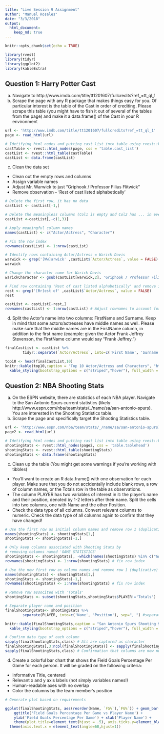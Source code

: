 ```yaml
---
title: "Live Session 9 Assignment"
author: "Manuel Rosales"
date: "3/3/2018"
output:
  html_document:
    keep_md: true
---
```


```r
knitr::opts_chunk$set(echo = TRUE)
```

```r
library(rvest)
library(tidyr)
library(ggplot2)
library(kableExtra)
```

## Question 1: Harry Potter Cast

a. Navigate to http://www.imdb.com/title/tt1201607/fullcredits?ref_=tt_ql_1
b. Scrape the page with any R package that makes things easy for you. Of particular interest is the table of the Cast in order of crediting. Please scrape this table (you might have to fish it out of several of the tables from the page) and make it a data.frame() of the Cast in your R environment

```r
url <- 'http://www.imdb.com/title/tt1201607/fullcredits?ref_=tt_ql_1'
page <- read_html(url)

# Idetifying html nodes and putting cast list into table using rvest::html_table
castTable <- rvest::html_nodes(page, css = 'table.cast_list')
castList <- rvest::html_table(castTable)
castList <- data.frame(castList)
```

c. Clean the data set

* Clean out the empty rows and columns
* Assign variable names
* Adjust Mr. Warwick to just “Griphook / Professor Filius Flitwick”
* Remove observation -- 'Rest of cast listed alphabetically'

```r
# Delete the first row, it has no data
castList <- castList[-1,]

# Delete the meaningless columns (Col1 is empty and Col2 has ... in every row)
castList <-castList[,-c(1,3)]

# Apply meaningful column names
names(castList) <- c("Actor/Actress", "Character")

# Fix the row index
rownames(castList) <- 1:nrow(castList)

# Identify rows containing Actor/Actress = Warick Davis
warwick <- grep('[Ww]arwick' ,castList$`Actor/Actress`, value = FALSE)
warwick

# Change the character name for Warick Davis
warickCharacter <- gsub(castList[warwick,2], 'Griphook / Professor Filius Flitwick',castList[warwick,2])

# Find row containing 'Rest of cast listed alphabetically' and remove it
rest <- grep('[Rr]est of' ,castList$`Actor/Actress`, value = FALSE)
rest

castList <- castList[-rest,]
rownames(castList) <- 1:nrow(castList) # Adjust rownames to account for deleted row
```

d. Split the Actor’s name into two columns: FirstName and Surname. Keep in mind that some actors/actresses have middle names as well. Please make sure that the middle names are in the FirstName column, in addition to the first name (example: given the Actor Frank Jeffrey Stevenson, the FirstName column would say “Frank Jeffrey.”)

```r
finalCastList <- castList %>%
        tidyr::separate(`Actor/Actress`, into=c('First Name', 'Surname'), sep='[ ](?=[^ ]+$)') # separate by the last space

top10 <- head(finalCastList,10)
knitr::kable(top10,caption = "Top 10 Actor/Actress and Characters", "html") %>%
  kable_styling(bootstrap_options = c("striped","hover"), full_width = F)
```

## Question 2: NBA Shooting Stats

a. On the ESPN website, there are statistics of each NBA player. Navigate to the San Antonio Spurs current statistics (likely http://www.espn.com/nba/team/stats/_/name/sa/san-antonio-spurs). You are interested in the Shooting Statistics table.
b. Scrape the page and specifically target the Shooting Statistics table.

```r
url <- 'http://www.espn.com/nba/team/stats/_/name/sa/san-antonio-spurs)'
page2 <- read_html(url)

# Idetifying html nodes and putting cast list into table using rvest::html_table
shootingStats <- rvest::html_nodes(page2, css = 'table.tablehead')
shootingStats <- rvest::html_table(shootingStats)
shootingStats <- data.frame(shootingStats)
```

c. Clean up the table (You might get some warnings if you’re working with tibbles)
+ You’ll want to create an R data.frame() with one observation for each player. Make sure that you do not accidentally include blank rows, a row of column names, or the Totals row in the table as observations.
+ The column PLAYER has two variables of interest in it: the player’s name and their position, denoted by 1-2 letters after their name. Split the cells into two columns, one with Name and the other Position.
+ Check the data type of all columns. Convert relevant columns to numeric. Check the data type of all columns again to confirm that they have changed!

```r
# Use the first row as initial column names and remove row 1 (duplicative)
names(shootingStats) <- shootingStats[1,] 
shootingStats <- shootingStats[-1,]

# Only keep columns associated with Shooting Stats by 
# removing columns named 'GAME STATISTICS' 
shootingStats <- shootingStats[, -which(names(shootingStats) %in% c("GAME STATISTICS"))] 
rownames(shootingStats) <- 1:nrow(shootingStats) # fix row index

# Use the new first row as column names and remove row 1 (duplicative)
names(shootingStats) <- shootingStats[1,] 
shootingStats <- shootingStats[-1,]
rownames(shootingStats) <- 1:nrow(shootingStats) # fix row index

# Remove row associted with 'Totals'
shootingStats <- subset(shootingStats,shootingStats$PLAYER!='Totals')

# Separate player name and position
finalShootingStats<- shootingStats %>%
        separate(PLAYER, into=c('Name', 'Position'), sep=", ") #separate by ,+a space

knitr::kable(finalShootingStats,caption = "San Antonio Spurs Shooting Stats", "html") %>%
  kable_styling(bootstrap_options = c("striped","hover"), full_width = F)

# Confirm data type of each column
sapply(finalShootingStats,class) # All are captured as character
finalShootingStats[,3:ncol(finalShootingStats)] <- sapply(finalShootingStats[,3:ncol(finalShootingStats)],as.numeric) # Convert data types
sapply(finalShootingStats,class) # Confirmation that columns are now numeric
```

d. Create a colorful bar chart that shows the Field Goals Percentage Per Game for each
person. It will be graded on the following criteria:
+ Informative Title, centered
+ Relevant x and y axis labels (not simply variables names!)
+ Human-readable axes with no overlap
+ Color the columns by the team member’s position

```r
# Generate plot based on requirements

ggplot(finalShootingStats, aes(reorder(Name, `FG%`),`FG%`)) + geom_bar(stat="identity", aes(fill=Position)) +
	ggtitle('Field Goals Percentage Per Game vs Player Name') +
	ylab('Field Goals Percentage Per Game')	+ xlab('Player Name') +
	theme(plot.title=element_text(hjust = .5), axis.ticks.y=element_blank(),axis.ticks.x=element_blank()) +
  theme(axis.text.x = element_text(angle=60,hjust=1))

```